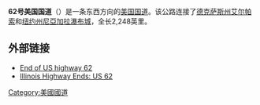 '''62号美国国道'''（{{lang-en|'''U.S. Route 62'''}}）是一条东西方向的[[美国国道|美国国道]]。该公路连接了[[德克萨斯州|德克萨斯州]][[艾尔帕索_(德克萨斯州)|艾尔帕索]]和[[纽约州|纽约州]][[尼亞加拉瀑布城_(紐約州)|尼亞加拉瀑布城]]，全长2,248英里。

== 外部链接 ==
*[https://web.archive.org/web/20101202030315/http://usends.com/60-69/062/062.html End of US highway 62]
*[https://web.archive.org/web/20110906214411/http://www.highwayexplorer.com/il_EndsPage.php?id=2062&section=1 Illinois Highway Ends: US 62]
{{美国国道}}
[[Category:美國國道|Category:美國國道]]